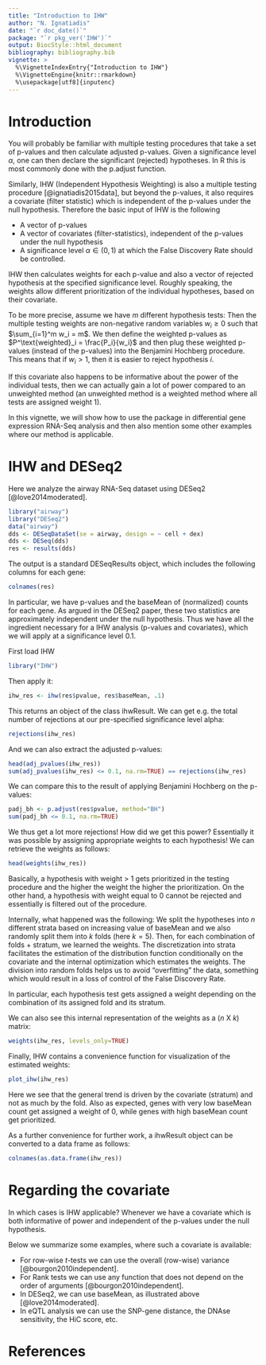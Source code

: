 ```yaml
---
title: "Introduction to IHW"
author: "N. Ignatiadis"
date: "`r doc_date()`"
package: "`r pkg_ver('IHW')`"
output: BiocStyle::html_document
bibliography: bibliography.bib
vignette: >
  %\VignetteIndexEntry{"Introduction to IHW"}
  %\VignetteEngine{knitr::rmarkdown}
  %\usepackage[utf8]{inputenc}
---
```


# Introduction

You will probably be familiar with multiple testing procedures that take a set of p-values and then calculate adjusted p-values. Given a significance level $\alpha$, one can then declare the significant (rejected) hypotheses. In R this is most commonly done with the p.adjust function.

Similarly, IHW (Independent Hypothesis Weighting) is also a multiple testing procedure [@ignatiadis2015data], but beyond the p-values, it also requires a covariate (filter statistic) which is independent of the p-values under the null hypothesis. Therefore the basic input of IHW is the following

* A vector of p-values
* A vector of covariates (filter-statistics), independent of the p-values under the null hypothesis
* A significance level $\alpha \in (0,1)$ at which the False Discovery Rate should be controlled.

IHW then calculates weights for each p-value and also a vector of rejected hypothesis at the specified significance level. Roughly speaking, the weights allow different prioritization of the individual hypotheses, based on their covariate.

To be more precise, assume we have $m$ different hypothesis tests: Then the multiple testing weights are non-negative random variables $w_i \geq 0$ such that $\sum_{i=1}^m w_i = m$. We then define the weighted p-values as $P^\text{weighted}_i = \frac{P_i}{w_i}$ and then plug these weighted p-values (instead of the p-values) into the Benjamini Hochberg procedure. This means that if $w_i > 1$, then it is easier to reject hypothesis $i$.

If this covariate also happens to be informative about the power of the individual tests, then we can actually gain a lot of power compared to an unweighted method (an unweighted method is a weighted method where all tests are assigned weight 1).

In this vignette, we will show how to use the package in differential gene expression RNA-Seq analysis and then also mention some other examples where our method is applicable.

# IHW and DESeq2

Here we analyze the airway RNA-Seq dataset using DESeq2 [@love2014moderated].

```r
library("airway")
library("DESeq2")
data("airway")
dds <- DESeqDataSet(se = airway, design = ~ cell + dex)
dds <- DESeq(dds)
res <- results(dds)
```

The output is a standard DESeqResults object, which includes the following columns for each gene:

```r
colnames(res)
```

In particular, we have p-values and the baseMean of (normalized) counts for each gene. As argued in the DESeq2 paper, these two statistics are approximately independent under the null hypothesis. Thus we have all the ingredient necessary for a IHW analysis (p-values and covariates), which we will apply at a significance level 0.1.

First load IHW
```r
library("IHW")
```

Then apply it:

```r
ihw_res <- ihw(res$pvalue, res$baseMean, .1)
```

This returns an object of the class ihwResult. We can get e.g. the total number of rejections at our pre-specified significance level alpha:

```r
rejections(ihw_res)
```

And we can also extract the adjusted p-values:
```r
head(adj_pvalues(ihw_res))
sum(adj_pvalues(ihw_res) <= 0.1, na.rm=TRUE) == rejections(ihw_res)
```

We can compare this to the result of applying Benjamini Hochberg on the p-values:

```r
padj_bh <- p.adjust(res$pvalue, method="BH")
sum(padj_bh <= 0.1, na.rm=TRUE)
```

We thus get a lot more rejections! How did we get this power? Essentially it was possible by assigning appropriate weights to each hypothesis! We can retrieve the weights as follows:

```r
head(weights(ihw_res))
```

Basically, a hypothesis with weight > 1 gets prioritized in the testing procedure and the higher the weight the higher the prioritization. On the other hand, a hypothesis with weight equal to 0 cannot be rejected and essentially is filtered out of the procedure.

Internally, what happened was the following: We split the hypotheses into $n$ different strata based on increasing value of baseMean and we also randomly split them into $k$ folds (here $k=5$). Then, for each combination of folds + stratum, we learned the weights. The discretization into strata facilitates the estimation of the distribution function conditionally on the covariate and the internal optimization which estimates the weights. The division into random folds helps us to avoid "overfitting" the data, something which would result in a loss of control of the False Discovery Rate.

In particular, each hypothesis test gets assigned a weight depending on the combination of its assigned fold and its stratum.

We can also see this internal representation of the weights as a ($n$ X $k$) matrix:

```r
weights(ihw_res, levels_only=TRUE)
```

Finally, IHW contains a convenience function for visualization of the estimated weights:

```r
plot_ihw(ihw_res)
```

Here we see that the general trend is driven by the covariate (stratum) and not as much by the fold. Also as expected, genes with very low baseMean count get assigned a weight of 0, while genes with high baseMean count get prioritized.

As a further convenience for further work, a ihwResult object can be converted to a data frame as follows:

```r
colnames(as.data.frame(ihw_res))
```

# Regarding the covariate

In which cases is IHW applicable? Whenever we have a covariate which is both informative of power and independent of the p-values under the null hypothesis.

Below we summarize some examples, where such a covariate is available:

 *  For row-wise $t$-tests  we can use the overall (row-wise) variance [@bourgon2010independent]. 
 *  For Rank tests  we can use any function that does not depend on the order of arguments [@bourgon2010independent].
 *  In DESeq2, we can use baseMean, as illustrated above [@love2014moderated].
 *  In  eQTL analysis we can use the SNP-gene distance, the DNAse sensitivity, the HiC score, etc. 

# References
